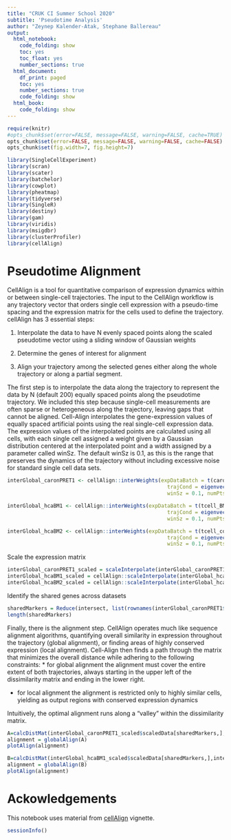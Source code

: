 ```yaml
---
title: "CRUK CI Summer School 2020"
subtitle: 'Pseudotime Analysis'
author: "Zeynep Kalender-Atak, Stephane Ballereau"
output:
  html_notebook:
    code_folding: show
    toc: yes
    toc_float: yes
    number_sections: true
  html_document:
    df_print: paged
    toc: yes
    number_sections: true
    code_folding: show
  html_book:
    code_folding: show
---
```


```r
require(knitr)
#opts_chunk$set(error=FALSE, message=FALSE, warning=FALSE, cache=TRUE)
opts_chunk$set(error=FALSE, message=FALSE, warning=FALSE, cache=FALSE)
opts_chunk$set(fig.width=7, fig.height=7) 
```


```r
library(SingleCellExperiment)
library(scran)
library(scater)
library(batchelor)
library(cowplot)
library(pheatmap)
library(tidyverse)
library(SingleR)
library(destiny)
library(gam)
library(viridis)
library(msigdbr)
library(clusterProfiler)
library(cellAlign)
```

# __Pseudotime Alignment__

CellAlign is a tool for quantitative comparison of expression dynamics within or between single-cell trajectories. The input to the CellAlign workflow is any trajectory vector that orders single cell expression with a pseudo-time spacing and the expression matrix for the cells used to define the trajectory. cellAlign has 3 essential steps:

1. Interpolate the data to have N evenly spaced points along the scaled pseudotime vector using a sliding window of Gaussian weights

2. Determine the genes of interest for alignment

3. Align your trajectory among the selected genes either along the whole trajectory or along a partial segment.


The first step is to interpolate the data along the trajectory to represent the data by N (default 200) equally spaced points along the pseudotime trajectory. We included this step because single-cell measurements are often sparse or heterogeneous along the trajectory, leaving gaps that cannot be aligned. Cell-Align interpolates the gene-expression values of equally spaced artificial points using the real single-cell expression data. The expression values of the interpolated points are calculated using all cells, with each single cell assigned a weight given by a Gaussian distribution centered at the interpolated point and a width assigned by a parameter called winSz. The default winSz is 0.1, as this is the range that preserves the dynamics of the trajectory without including excessive noise for standard single cell data sets.
```r
interGlobal_caronPRET1 <- cellAlign::interWeights(expDataBatch = t(caron.PRET1_counts), 
                                                    trajCond = eigenvectors(dm_caron.PRET1)[, 1], 
                                                    winSz = 0.1, numPts=200)

interGlobal_hcaBM1 <- cellAlign::interWeights(expDataBatch = t(tcell_BM1_counts), 
                                                    trajCond = eigenvectors(dm_tcell_BM1)[, 1], 
                                                    winSz = 0.1, numPts=200)

interGlobal_hcaBM2 <- cellAlign::interWeights(expDataBatch = t(tcell_counts_BM2), 
                                                    trajCond = eigenvectors(dm_tcell_BM2)[, 1], 
                                                    winSz = 0.1, numPts=200)
```


Scale the expression matrix 
```r
interGlobal_caronPRET1_scaled = scaleInterpolate(interGlobal_caronPRET1)
interGlobal_hcaBM1_scaled = cellAlign::scaleInterpolate(interGlobal_hcaBM1)
interGlobal_hcaBM2_scaled = cellAlign::scaleInterpolate(interGlobal_hcaBM2)
```


Identify the shared genes across datasets 
```r
sharedMarkers = Reduce(intersect, list(rownames(interGlobal_caronPRET1$interpolatedVals),rownames(interGlobal_hcaBM1$interpolatedVals),rownames(interGlobal_hcaBM2$interpolatedVals)))
length(sharedMarkers)
```


Finally, there is the alignment step. CellAlign operates much like sequence alignment algorithms, quantifying overall similarity in expression throughout the trajectory (global alignment), or finding areas of highly conserved expression (local alignment). Cell-Align then finds a path through the matrix that minimizes the overall distance while adhering to the following constraints:
* for global alignment the alignment must cover the entire extent of both trajectories, always starting in the upper left of the dissimilarity matrix and ending in the lower right.

* for local alignment the alignment is restricted only to highly similar cells, yielding as output regions with conserved expression dynamics

Intuitively, the optimal alignment runs along a "valley" within the dissimilarity matrix.

```r
A=calcDistMat(interGlobal_caronPRET1_scaled$scaledData[sharedMarkers,],interGlobal_hcaBM1_scaled$scaledData[sharedMarkers,], dist.method = 'Euclidean')
alignment = globalAlign(A)
plotAlign(alignment)

B=calcDistMat(interGlobal_hcaBM1_scaled$scaledData[sharedMarkers,],interGlobal_hcaBM2_scaled$scaledData[sharedMarkers,], dist.method = 'Euclidean')
alignment = globalAlign(B)
plotAlign(alignment)
```

# Ackowledgements
This notebook uses material from [cellAlign](https://github.com/shenorrLab/cellAlign) vignette. 

```r
sessionInfo()
```

